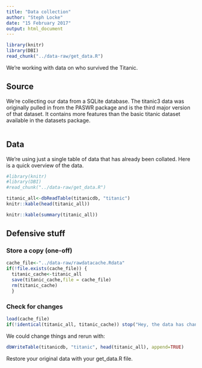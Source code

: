 ```yaml
---
title: "Data collection"
author: "Steph Locke"
date: "15 February 2017"
output: html_document
---
```


```r
library(knitr)
library(DBI)
read_chunk("../data-raw/get_data.R")
```

We're working with data on who survived the Titanic. 

## Source
We're collecting our data from a SQLite database. The titanic3 data was originally pulled in from the PASWR package and is the third major version of that dataset. It contains more features than the basic titanic dataset available in the datasets package.

```r
```

## Data
We're using just a single table of data that has already been collated. Here is a quick overview of the data.

```r
#library(knitr)
#library(DBI)
#read_chunk("../data-raw/get_data.R")

titanic_all<-dbReadTable(titanicdb, "titanic")
knitr::kable(head(titanic_all))
```

```r
knitr::kable(summary(titanic_all))
```


## Defensive stuff
### Store a copy (one-off)
```r
cache_file<-"../data-raw/rawdatacache.Rdata"
if(!file.exists(cache_file)) {
  titanic_cache<-titanic_all
  save(titanic_cache,file = cache_file)
  rm(titanic_cache)
  }
```

### Check for changes
```r
load(cache_file)
if(!identical(titanic_all, titanic_cache)) stop("Hey, the data has changed, you should check that out!")
```

We could change things and rerun with:

```r
dbWriteTable(titanicdb, "titanic", head(titanic_all), append=TRUE)
```

Restore your original data with your get_data.R file.
